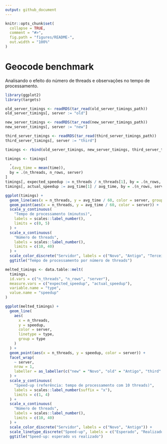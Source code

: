```yaml
---
output: github_document
---
```

  
```r
knitr::opts_chunk$set(
  collapse = TRUE,
  comment = "#>",
  fig.path = "figures/README-",
  out.width = "100%"
)
```

# Geocode benchmark

Analisando o efeito do número de threads e observações no tempo de
processamento.

```r
library(ggplot2)
library(targets)

old_server_timings <- readRDS(tar_read(old_server_timings_path))
old_server_timings[, server := "old"]

new_server_timings <- readRDS(tar_read(new_server_timings_path))
new_server_timings[, server := "new"]

third_server_timings <- readRDS(tar_read(third_server_timings_path))
third_server_timings[, server := "third"]

timings <- rbind(old_server_timings, new_server_timings, third_server_timings)

timings <- timings[
  ,
  .(avg_time = mean(time)),
  by = .(n_threads, n_rows, server)
]
timings[, expected_speedup := n_threads / n_threads[1], by = .(n_rows, server)]
timings[, actual_speedup := avg_time[1] / avg_time, by = .(n_rows, server)]

ggplot(timings) +
  geom_line(aes(x = n_threads, y = avg_time / 60, color = server, group = server)) +
  geom_point(aes(x = n_threads, y = avg_time / 60, color = server)) +
  scale_y_continuous(
    "Tempo de processamento (minutos)",
    labels = scales::label_number(),
    limits = c(0, 5)
  ) +
  scale_x_continuous(
    "Número de threads",
    labels = scales::label_number(),
    limits = c(10, 40)
  ) +
  scale_color_discrete("Servidor", labels = c("Novo", "Antigo", "Terceiro")) +
  ggtitle("Tempo de processamento por número de threads")

melted_timings <- data.table::melt(
  timings,
  id.vars = c("n_threads", "n_rows", "server"),
  measure.vars = c("expected_speedup", "actual_speedup"),
  variable.name = "type",
  value.name = "speedup"
)

ggplot(melted_timings) +
  geom_line(
    aes(
      x = n_threads,
      y = speedup,
      color = server,
      linetype = type,
      group = type
    )
  ) +
  geom_point(aes(x = n_threads, y = speedup, color = server)) +
  facet_wrap(
    ~ server,
    nrow = 1,
    labeller = as_labeller(c("new" = "Novo", "old" = "Antigo", "third" = "Terceiro"))
  ) +
  scale_y_continuous(
    "Speed-up (referência: tempo de processamento com 10 threads)",
    labels = scales::label_number(suffix = "x"),
    limits = c(1, 4)
  ) +
  scale_x_continuous(
    "Número de threads",
    labels = scales::label_number(),
    limits = c(10, 40)
  ) +
  scale_color_discrete("Servidor", labels = c("Novo", "Antigo")) +
  scale_linetype_discrete("Speed-up", labels = c("Esperado", "Realizado")) +
  ggtitle("Speed-up: esperado vs realizado")
```
